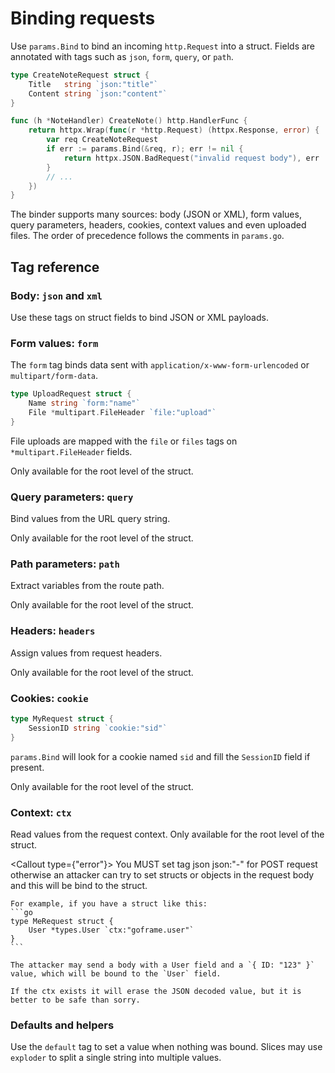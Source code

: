 
# Binding requests

Use `params.Bind` to bind an incoming `http.Request` into a struct. Fields are annotated with tags such as `json`, `form`, `query`, or `path`.

```go filename="handler_note.go"
type CreateNoteRequest struct {
    Title   string `json:"title"`
    Content string `json:"content"`
}

func (h *NoteHandler) CreateNote() http.HandlerFunc {
    return httpx.Wrap(func(r *http.Request) (httpx.Response, error) {
        var req CreateNoteRequest
        if err := params.Bind(&req, r); err != nil {
            return httpx.JSON.BadRequest("invalid request body"), err
        }
        // ...
    })
}
```

The binder supports many sources: body (JSON or XML), form values, query parameters, headers, cookies, context values and even uploaded files. The order of precedence follows the comments in `params.go`.



## Tag reference

### Body: `json` and `xml`
Use these tags on struct fields to bind JSON or XML payloads.

### Form values: `form`
The `form` tag binds data sent with `application/x-www-form-urlencoded` or `multipart/form-data`.

```go
type UploadRequest struct {
    Name string `form:"name"`
    File *multipart.FileHeader `file:"upload"`
}
```

File uploads are mapped with the `file` or `files` tags on `*multipart.FileHeader` fields.


Only available for the root level of the struct.

### Query parameters: `query`
Bind values from the URL query string.


Only available for the root level of the struct.

### Path parameters: `path`
Extract variables from the route path.

Only available for the root level of the struct.

### Headers: `headers`
Assign values from request headers.

Only available for the root level of the struct.

### Cookies: `cookie`
```go
type MyRequest struct {
    SessionID string `cookie:"sid"`
}
```
`params.Bind` will look for a cookie named `sid` and fill the `SessionID` field if present.

Only available for the root level of the struct.

### Context: `ctx`
Read values from the request context.
Only available for the root level of the struct.

<Callout type={"error"}>
	You MUST set tag json <bold>json:"-"</bold> for POST request otherwise an attacker can try to set structs or objects in the request body and this will be bind to the struct.

	For example, if you have a struct like this:
	```go
	type MeRequest struct {
		User *types.User `ctx:"goframe.user"`
	}
	```

	The attacker may send a body with a User field and a `{ ID: "123" }` value, which will be bound to the `User` field.

	If the ctx exists it will erase the JSON decoded value, but it is better to be safe than sorry.
</Callout>



### Defaults and helpers
Use the `default` tag to set a value when nothing was bound. Slices may use `exploder` to split a single string into multiple values.
